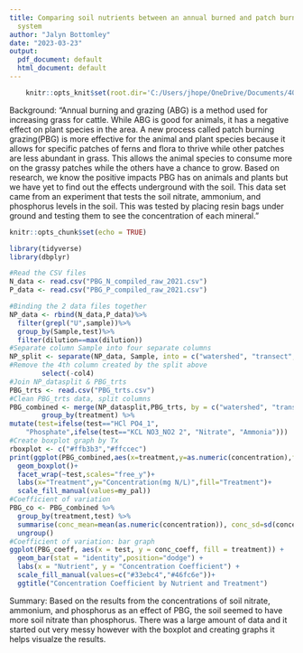 ```yaml
---
title: Comparing soil nutrients between an annual burned and patch burned grazing
  system
author: "Jalyn Bottomley"
date: "2023-03-23"
output:
  pdf_document: default
  html_document: default
---
```

```r
    knitr::opts_knit$set(root.dir='C:/Users/jhope/OneDrive/Documents/400X coding/UNCG_DataWrangling')
```
Background:
"Annual burning and grazing (ABG) is a method used for increasing grass for cattle. While ABG is good for animals, it has a negative effect on plant species in the area. A new process called patch burning grazing(PBG) is more effective for the animal and plant species because it allows for specific patches of ferns and flora to thrive while other patches are less abundant in grass. This allows the animal species to consume more on the grassy patches while the others have a chance to grow. Based on research, we know the positive impacts PBG has on animals and plants but we have yet to find out the effects underground with the soil. 
This data set came from an experiment that tests the soil nitrate, ammonium, and phosphorus levels in the soil. This was tested by placing resin bags under ground and testing them to see the concentration of each mineral."



```r
knitr::opts_chunk$set(echo = TRUE)

library(tidyverse)
library(dbplyr)

#Read the CSV files
N_data <- read.csv("PBG_N_compiled_raw_2021.csv")
P_data <- read.csv("PBG_P_compiled_raw_2021.csv")

#Binding the 2 data files together
NP_data <- rbind(N_data,P_data)%>%
  filter(grepl("U",sample))%>%
  group_by(Sample,test)%>%
  filter(dilution==max(dilution))
#Separate column Sample into four separate columns
NP_split <- separate(NP_data, Sample, into = c("watershed", "transect", "plot", "col4"), sep = "-") %>% 
#Remove the 4th column created by the split above
        select(-col4)
#Join NP_datasplit & PBG_trts
PBG_trts <- read.csv("PBG_trts.csv")
#Clean PBG_trts data, split columns
PBG_combined <- merge(NP_datasplit,PBG_trts, by = c("watershed", "transect","plot"), all.x = TRUE) %>% 
        group_by(treatment) %>% 
mutate(test=ifelse(test=="HCl PO4_1",
    "Phosphate",ifelse(test=="KCL NO3_NO2 2", "Nitrate", "Ammonia")))
#Create boxplot graph by Tx 
rboxplot <- c("#ffb3b3","#ffccec")
print(ggplot(PBG_combined,aes(x=treatment,y=as.numeric(concentration),fill=treatment))+
  geom_boxplot()+
  facet_wrap(~test,scales="free_y")+
  labs(x="Treatment",y="Concentration(mg N/L)",fill="Treatment")+
  scale_fill_manual(values=my_pal))
#Coefficient of variation
PBG_co <- PBG_combined %>% 
  group_by(treatment,test) %>% 
  summarise(conc_mean=mean(as.numeric(concentration)), conc_sd=sd(concentration), conc_coeff=conc_mean/conc_sd) %>%
  ungroup()
#Coefficient of variation: bar graph
ggplot(PBG_coeff, aes(x = test, y = conc_coeff, fill = treatment)) +
  geom_bar(stat = "identity",position="dodge") +
  labs(x = "Nutrient", y = "Concentration Coefficient") +
  scale_fill_manual(values=c("#33ebc4","#46fc6e"))+
  ggtitle("Concentration Coefficient by Nutrient and Treatment")
```

Summary: 
Based on the results from the concentrations of soil nitrate, ammonium, and phosphorus as an effect of PBG, the soil seemed to have more soil nitrate than phosphorus. There was a large amount of data and it started out very messy however with the boxplot and creating graphs it helps visualze the results. 


